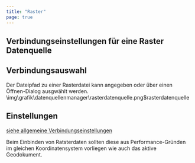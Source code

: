 ```yaml
---
title: "Raster"
page: true
---
```

## Verbindungseinstellungen f&#252;r eine Raster Datenquelle

## Verbindungsauswahl
Der Dateipfad zu einer Rasterdatei kann angegeben oder &#252;ber einen &#214;ffnen-Dialog ausgw&#228;hlt werden.<Image>\img\grafik\datenquellenmanager\rasterdatenquelle.png$rasterdatenquelle</Image>

## Einstellungen
[siehe allgemeine Verbindungseinstellungen](../datenquellenmanager/verbindungseinstellungen)


<Success>
Beim Einbinden von Ratsterdaten sollten diese aus Performance-Gr&#252;nden im gleichen Koordinatensystem vorliegen wie auch das aktive Geodokument.
</Success>
